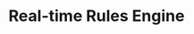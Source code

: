 ---
title: "Real-time Rules Engine"
description: "Understanding Proxus's powerful real-time data processing and rules engine"
sidebarTitle: "Rules Overview"
icon: "gear"
iconType: "solid"
"og:title": "Real-time Rules Engine | Proxus Docs"
"og:description": "Comprehensive guide to Proxus's real-time data processing and rules engine capabilities"
---